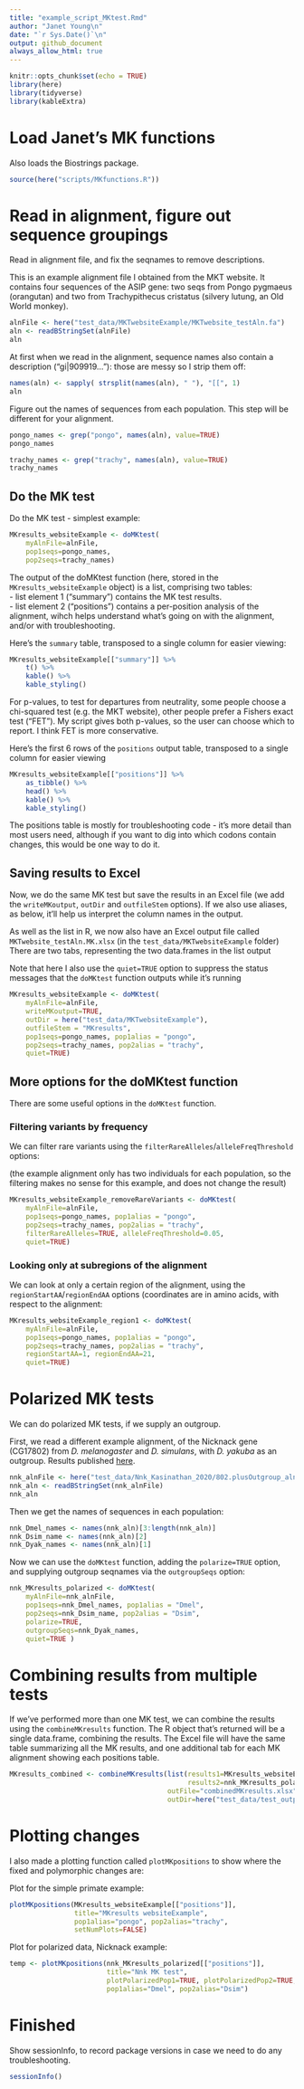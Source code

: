 ```yaml
---
title: "example_script_MKtest.Rmd"
author: "Janet Young\n"
date: "`r Sys.Date()`\n"
output: github_document
always_allow_html: true
---
```


```r
knitr::opts_chunk$set(echo = TRUE)
library(here)
library(tidyverse)
library(kableExtra)
```

# Load Janet's MK functions

Also loads the Biostrings package. 

```r
source(here("scripts/MKfunctions.R"))
```


# Read in alignment, figure out sequence groupings

Read in alignment file, and fix the seqnames to remove descriptions.

This is an example alignment file I obtained from the MKT website. It contains four sequences of the ASIP gene: two seqs from Pongo pygmaeus (orangutan) and two from Trachypithecus cristatus (silvery lutung, an Old World monkey).


```r
alnFile <- here("test_data/MKTwebsiteExample/MKTwebsite_testAln.fa")
aln <- readBStringSet(alnFile)
aln
```
At first when we read in the alignment, sequence names also contain a description ("gi|909919..."): those are messy so I strip them off:

```r
names(aln) <- sapply( strsplit(names(aln), " "), "[[", 1)
aln
```

Figure out the names of sequences from each population. This step will be different for your alignment.

```r
pongo_names <- grep("pongo", names(aln), value=TRUE)
pongo_names
```

```r
trachy_names <- grep("trachy", names(aln), value=TRUE)
trachy_names
```


## Do the MK test

Do the MK test - simplest example:

```r
MKresults_websiteExample <- doMKtest(
    myAlnFile=alnFile, 
    pop1seqs=pongo_names, 
    pop2seqs=trachy_names)
```

The output of the doMKtest function (here, stored in the `MKresults_websiteExample` object) is a list, comprising two tables:      
- list element 1 ("summary")  contains the MK test results.   
- list element 2 ("positions")   contains a per-position analysis of the alignment, wihch helps understand what's going on with the alignment, and/or with troubleshooting.   


Here's the `summary` table, transposed to a single column for easier viewing:

```r
MKresults_websiteExample[["summary"]] %>% 
    t() %>% 
    kable() %>% 
    kable_styling()
```


For p-values, to test for departures from neutrality, some people choose a chi-squared test  (e.g. the MKT website), other people prefer a Fishers exact test ("FET").  My script gives both p-values, so the user can choose which to report. I think FET is more conservative.


Here's the first 6 rows of the `positions` output table, transposed to a single column for easier viewing

```r
MKresults_websiteExample[["positions"]] %>% 
    as_tibble() %>% 
    head() %>% 
    kable() %>% 
    kable_styling()
```

The positions table is mostly for troubleshooting code - it's more detail than most users need, although if you want to dig into which codons contain changes, this would be one way to do it.

## Saving results to Excel

Now, we do the same MK test but save the results in an Excel file  (we add the `writeMKoutput`, `outDir` and `outfileStem` options).  If we also use aliases, as below, it'll help us interpret the column names in the output.

As well as the list in R, we now also have an Excel output file called `MKTwebsite_testAln.MK.xlsx` (in the `test_data/MKTwebsiteExample` folder) There are two tabs, representing the two data.frames in the list output

Note that here I also use the `quiet=TRUE` option to suppress the status messages that the `doMKtest` function outputs while it's running

```r
MKresults_websiteExample <- doMKtest(
    myAlnFile=alnFile, 
    writeMKoutput=TRUE, 
    outDir = here("test_data/MKTwebsiteExample"), 
    outfileStem = "MKresults",
    pop1seqs=pongo_names, pop1alias = "pongo",
    pop2seqs=trachy_names, pop2alias = "trachy",
    quiet=TRUE)
```

## More options for the doMKtest function

There are some useful options in the `doMKtest` function.

### Filtering variants by frequency

We can filter rare variants using the `filterRareAlleles`/`alleleFreqThreshold` options:

(the example alignment only has two individuals for each population, so the filtering makes no sense for this example, and does not change the result)

```r
MKresults_websiteExample_removeRareVariants <- doMKtest(
    myAlnFile=alnFile, 
    pop1seqs=pongo_names, pop1alias = "pongo",
    pop2seqs=trachy_names, pop2alias = "trachy",
    filterRareAlleles=TRUE, alleleFreqThreshold=0.05,
    quiet=TRUE)
```

### Looking only at subregions of the alignment

We can look at only a certain region of the alignment, using the `regionStartAA`/`regionEndAA` options (coordinates are in amino acids, with respect to the alignment:

```r
MKresults_websiteExample_region1 <- doMKtest(
    myAlnFile=alnFile, 
    pop1seqs=pongo_names, pop1alias = "pongo",
    pop2seqs=trachy_names, pop2alias = "trachy",
    regionStartAA=1, regionEndAA=21,
    quiet=TRUE)
```

# Polarized MK tests

We can do polarized MK tests, if we supply an outgroup.

First, we read a different example alignment, of the Nicknack gene (CG17802) from *D. melanogaster* and *D. simulans*, with *D. yakuba* as an outgroup. Results published [here](https://elifesciences.org/articles/63368).

```r
nnk_alnFile <- here("test_data/Nnk_Kasinathan_2020/802.plusOutgroup_aln1_NT.edit.noStops.degapcodon.fas")
nnk_aln <- readBStringSet(nnk_alnFile)
nnk_aln
```

Then we get the names of sequences in each population:
```r
nnk_Dmel_names <- names(nnk_aln)[3:length(nnk_aln)]
nnk_Dsim_name <- names(nnk_aln)[2]
nnk_Dyak_names <- names(nnk_aln)[1]
```

Now we can use the `doMKtest` function, adding the `polarize=TRUE` option, and supplying outgroup seqnames via the `outgroupSeqs` option:

```r
nnk_MKresults_polarized <- doMKtest(
    myAlnFile=nnk_alnFile, 
    pop1seqs=nnk_Dmel_names, pop1alias = "Dmel",
    pop2seqs=nnk_Dsim_name, pop2alias = "Dsim",
    polarize=TRUE,
    outgroupSeqs=nnk_Dyak_names,
    quiet=TRUE )
```

# Combining results from multiple tests

If we've performed more than one MK test, we can combine the results using the `combineMKresults` function. The R object that's returned will be a single data.frame, combining the results. The Excel file will have the same table summarizing all the MK results, and one additional tab for each MK alignment showing each positions table.

```r
MKresults_combined <- combineMKresults(list(results1=MKresults_websiteExample,
                                            results2=nnk_MKresults_polarized),
                                       outFile="combinedMKresults.xlsx",
                                       outDir=here("test_data/test_output"))
```

# Plotting changes

I also made a plotting function called `plotMKpositions` to show where the fixed and polymorphic changes are:

Plot for the simple primate example:

```r
plotMKpositions(MKresults_websiteExample[["positions"]], 
                title="MKresults websiteExample", 
                pop1alias="pongo", pop2alias="trachy", 
                setNumPlots=FALSE)
```

Plot for polarized data, Nicknack example:

```r
temp <- plotMKpositions(nnk_MKresults_polarized[["positions"]], 
                        title="Nnk MK test", 
                        plotPolarizedPop1=TRUE, plotPolarizedPop2=TRUE, 
                        pop1alias="Dmel", pop2alias="Dsim")
```


# Finished

Show sessionInfo, to record package versions in case we need to do any troubleshooting.


```r
sessionInfo()
```

